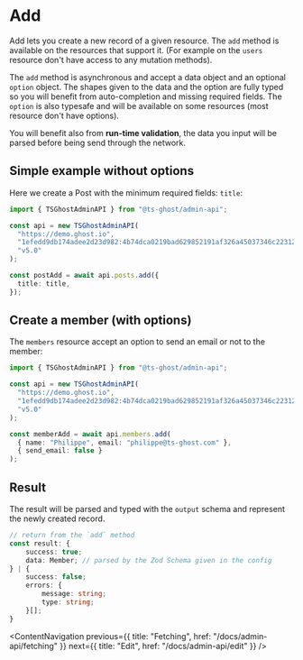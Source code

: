 # Add

Add lets you create a new record of a given resource. The `add` method is available on the resources that support it. (For example on the `users` resource don't have access to any mutation methods).

The `add` method is asynchronous and accept a data object and an optional `option` object. The shapes given to the data and the option are fully typed so you will benefit from auto-completion and missing required fields. The `option` is also typesafe and will be available on some resources (most resource don't have options).

You will benefit also from **run-time validation**, the data you input will be parsed before being send through the network.

## Simple example without options

Here we create a Post with the minimum required fields: `title`:

```ts
import { TSGhostAdminAPI } from "@ts-ghost/admin-api";

const api = new TSGhostAdminAPI(
  "https://demo.ghost.io",
  "1efedd9db174adee2d23d982:4b74dca0219bad629852191af326a45037346c2231240e0f7aec1f9371cc14e8",
  "v5.0"
);

const postAdd = await api.posts.add({
  title: title,
});
```

## Create a member (with options)

The `members` resource accept an option to send an email or not to the member:

```ts
import { TSGhostAdminAPI } from "@ts-ghost/admin-api";

const api = new TSGhostAdminAPI(
  "https://demo.ghost.io",
  "1efedd9db174adee2d23d982:4b74dca0219bad629852191af326a45037346c2231240e0f7aec1f9371cc14e8",
  "v5.0"
);

const memberAdd = await api.members.add(
  { name: "Philippe", email: "philippe@ts-ghost.com" },
  { send_email: false }
);
```

## Result

The result will be parsed and typed with the `output` schema and represent the newly created record.

```ts
// return from the `add` method
const result: {
    success: true;
    data: Member; // parsed by the Zod Schema given in the config
} | {
    success: false;
    errors: {
        message: string;
        type: string;
    }[];
}
```

<ContentNavigation
  previous={{ title: "Fetching", href: "/docs/admin-api/fetching" }}
  next={{ title: "Edit", href: "/docs/admin-api/edit" }}
/>

